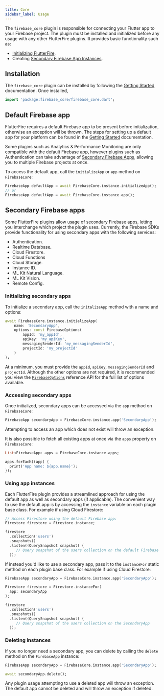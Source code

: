 ```yaml
---
title: Core
sidebar_label: Usage
---
```


The `firebase_core` plugin is responsible for connecting your Flutter app to your Firebase project. The plugin must be
installed and initialized before any usage with any other FlutterFire plugins. It provides basic functionality such
as:

- [Initializing FlutterFire](overview#initializing-flutterfire).
- Creating [Secondary Firebase App Instances](usage#installation).

## Installation

The `firebase_core` plugin can be installed by following the [Getting Started](overview.mdx) documentation. Once installed,

```dart
import 'package:firebase_core/firebase_core.dart';
```

## Default Firebase app

FlutterFire requires a default Firebase app to be present before initialization, otherwise an exception will be thrown.
The steps for setting up a default app for your platform can be found in the [Getting Started](overview.mdx) documentation.

Some plugins such as Analytics & Performance Monitoring are only compatible with the default Firebase app, however
plugins such as Authentication can take advantage of [Secondary Firebase Apps](usage#secondary-firebase-apps),
allowing you to multiple Firebase projects at once.

To access the default app, call the `initializeApp` or `app` method on `FirebaseCore`:

```dart
FirebaseApp defaultApp = await FirebaseCore.instance.initializeApp();
// or
FirebaseApp defaultApp = await FirebaseCore.instance.app();
```

## Secondary Firebase apps

Some FlutterFire plugins allow usage of secondary Firebase apps, letting you interchange which project the
plugin uses. Currently, the Firebase SDKs provide functionality for using secondary apps with the following services:

- Authentication.
- Realtime Database.
- Cloud Firestore.
- Cloud Functions
- Cloud Storage.
- Instance ID.
- ML Kit Natural Language.
- ML Kit Vision.
- Remote Config.

### Initializing secondary apps

To initialize a secondary app, call the `initalizeApp` method with a name and options:

```dart
await FirebaseCore.instance.initializeApp(
    name: 'SecondaryApp',
    options: const FirebaseOptions(
        appId: 'my_appId',
        apiKey: 'my_apiKey',
        messagingSenderId: 'my_messagingSenderId',
        projectId: 'my_projectId'
    )
);
```

At a minimum, you must provide the `appId`, `apiKey`, `messagingSenderId` and `projectId`. Although the other options
are not required, it is recommended you view the [`FirebaseOptions`](https://pub.dev/documentation/firebase_core_platform_interface/latest/firebase_core_platform_interface/FirebaseOptions-class.html)
reference API for the full list of options available.

### Accessing secondary apps

Once initialized, secondary apps can be accessed via the `app` method on `FirebaseCore`:

```dart
FirebaseApp secondaryApp = FirebaseCore.instance.app('SecondaryApp');
```

Attempting to access an app which does not exist will throw an exception.

It is also possible to fetch all existing apps at once via the `apps` property on `FirebaseCore`:

```dart
List<FirebaseApp> apps = FirebaseCore.instance.apps;

apps.forEach((app) {
  print('App name: ${app.name}');
});
```

### Using app instances

Each FlutterFire plugin provides a streamlined approach for using the default app as well as secondary apps (if applicable).
The convenient way to use the default app is by accessing the `instance` variable on each plugin base class. For example
if using Cloud Firestore:

```dart
// Access Firestore using the default Firebase app:
Firestore firestore = Firestore.instance;

firestore
  .collection('users')
  .snapshots()
  .listen((QuerySnapshot snapshot) {
     // Query snapshot of the users collection on the default Firebase app
  });
```

If instead you'd like to use a secondary app, pass it to the `instanceFor` static method on each plugin base class. For
example if using Cloud Firestore:

```dart
FirebaseApp secondaryApp = FirebaseCore.instance.app('SecondaryApp');

Firestore firestore = Firestore.instanceFor(
  app: secondaryApp
);

firestore
  .collection('users')
  .snapshots()
  .listen((QuerySnapshot snapshot) {
     // Query snapshot of the users collection on the SecondaryApp
  });
```

### Deleting instances

If you no longer need a secondary app, you can delete by calling the `delete` method on the `FirebaseApp` instance:

```dart
FirebaseApp secondaryApp = FirebaseCore.instance.app('SecondaryApp');

await secondaryApp.delete();
```

Any plugin usage attempting to use a deleted app will throw an exception. The default app cannot be deleted and will
throw an exception if deleted.
